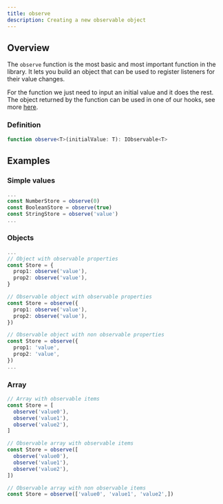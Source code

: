 ```yaml
---
title: observe
description: Creating a new observable object
---
```


## Overview

The `observe` function is the most basic and most important function in the library.
It lets you build an object that can be used to register listeners for their value changes.

For the function we just need to input an initial value and it does the rest.
The object returned by the function can be used in one of our hooks, see more [here](/hooks/use-observer).

### Definition

```ts
function observe<T>(initialValue: T): IObservable<T>
```

## Examples

### Simple values

```ts
...
const NumberStore = observe(0)
const BooleanStore = observe(true)
const StringStore = observe('value')
...
```

### Objects

```ts
...
// Object with observable properties
const Store = {
  prop1: observe('value'),
  prop2: observe('value'),
}

// Observable object with observable properties
const Store = observe({
  prop1: observe('value'),
  prop2: observe('value'),
})

// Observable object with non observable properties
const Store = observe({
  prop1: 'value',
  prop2: 'value',
})
...
```

### Array

```ts
// Array with observable items
const Store = [
  observe('value0'),
  observe('value1'),
  observe('value2'),
]

// Observable array with observable items
const Store = observe([
  observe('value0'),
  observe('value1'),
  observe('value2'),
])

// Observable array with non observable items
const Store = observe(['value0', 'value1', 'value2',])
```
